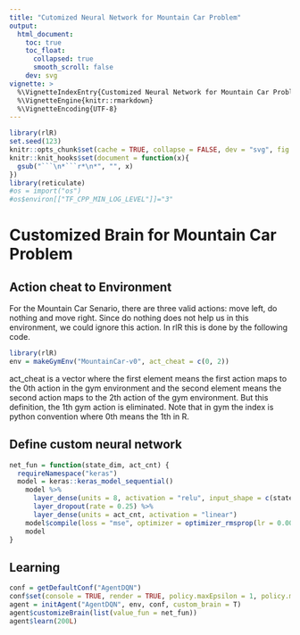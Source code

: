 ```yaml
---
title: "Cutomized Neural Network for Mountain Car Problem"
output:
  html_document:
    toc: true
    toc_float:
      collapsed: true
      smooth_scroll: false
    dev: svg
vignette: >
  %\VignetteIndexEntry{Customized Neural Network for Mountain Car Problem}
  %\VignetteEngine{knitr::rmarkdown}
  %\VignetteEncoding{UTF-8}
---
```


```r
library(rlR)
set.seed(123)
knitr::opts_chunk$set(cache = TRUE, collapse = FALSE, dev = "svg", fig.height = 3.5)
knitr::knit_hooks$set(document = function(x){
  gsub("```\n*```r*\n*", "", x)
})
library(reticulate)
#os = import("os")
#os$environ[["TF_CPP_MIN_LOG_LEVEL"]]="3"
```

# Customized Brain for Mountain Car Problem

## Action cheat to Environment
For the Mountain Car Senario, there are three valid actions: move left, do nothing and move right. Since do nothing does not help us in this environment, we could ignore this action.
In rlR this is done by the following code.

```r
library(rlR)
env = makeGymEnv("MountainCar-v0", act_cheat = c(0, 2))
```
act_cheat is a vector where the first element means the first action maps to the 0th action in the gym environment and the second element means the second action maps to the 2th action of the gym environment. But this definition, the 1th gym action is eliminated. Note that in gym the index is python convention where 0th means the 1th in R.

## Define custom neural network
```r
net_fun = function(state_dim, act_cnt) {
  requireNamespace("keras")
  model = keras::keras_model_sequential()
    model %>%
      layer_dense(units = 8, activation = "relu", input_shape = c(state_dim)) %>%
      layer_dropout(rate = 0.25) %>%
      layer_dense(units = act_cnt, activation = "linear")
    model$compile(loss = "mse", optimizer = optimizer_rmsprop(lr = 0.001, clipnorm = 1.0))
    model
}
```

## Learning
```r
conf = getDefaultConf("AgentDQN")
conf$set(console = TRUE, render = TRUE, policy.maxEpsilon = 1, policy.minEpsilon = 0, policy.decay = 1.0 / 1.01, replay.batchsize = 64, replay.epochs = 4, agent.lr.decay = 1, agent.gamma = 0.95)
agent = initAgent("AgentDQN", env, conf, custom_brain = T)
agent$customizeBrain(list(value_fun = net_fun))
agent$learn(200L)
```
